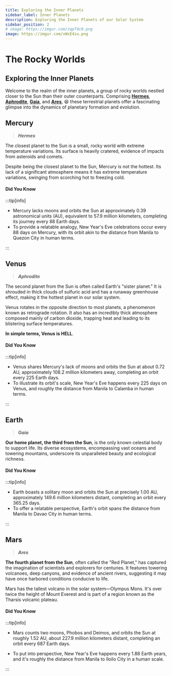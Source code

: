 ```yaml
---
title: Exploring the Inner Planets
sidebar_label: Inner Planets
description: Exploring the Inner Planets of our Solar System
sidebar_position: 2
# image: https://imgur.com/zqpT4c0.png
image: https://imgur.com/vWsE4iu.png
---
```


# The Rocky Worlds

## Exploring the Inner Planets

Welcome to the realm of the inner planets, a group of rocky worlds nestled closer to the Sun than their outer counterparts. Comprising **[Hermes](#mercury)**, **[Aphrodite](#venus)**, **[Gaia](#earth)**, and **[Ares](#mars)**, 😆 these terrestrial planets offer a fascinating glimpse into the dynamics of planetary formation and evolution. 

## Mercury

> **_Hermes_**

The closest planet to the Sun is a small, rocky world with extreme temperature variations. Its surface is heavily cratered, evidence of impacts from asteroids and comets.

Despite being the closest planet to the Sun, Mercury is not the hottest. Its lack of a significant atmosphere means it has extreme temperature variations, swinging from scorching hot to freezing cold.

#### Did You Know

:::tip[info]

- Mercury lacks moons and orbits the Sun at approximately 0.39 astronomical units (AU), equivalent to 57.9 million kilometers, completing its journey every 88 Earth days.
- To provide a relatable analogy, New Year's Eve celebrations occur every 88 days on Mercury, with its orbit akin to the distance from Manila to Quezon City in human terms.

:::

## Venus

> **_Aphrodite_**

The second planet from the Sun is often called Earth's "sister planet." It is shrouded in thick clouds of sulfuric acid and has a runaway greenhouse effect, making it the hottest planet in our solar system.

Venus rotates in the opposite direction to most planets, a phenomenon known as retrograde rotation. It also has an incredibly thick atmosphere composed mainly of carbon dioxide, trapping heat and leading to its blistering surface temperatures.

**In simple terms, Venus is HELL**.

#### Did You Know

:::tip[info]

- Venus shares Mercury's lack of moons and orbits the Sun at about 0.72 AU, approximately 108.2 million kilometers away, completing an orbit every 225 Earth days.
- To illustrate its orbit's scale, New Year's Eve happens every 225 days on Venus, and roughly the distance from Manila to Calamba in human terms.

:::

## Earth

> **_Gaia_**

**Our home planet, the third from the Sun**, is the only known celestial body to support life. Its diverse ecosystems, encompassing vast oceans and towering mountains, underscore its unparalleled beauty and ecological richness.

#### Did You Know

:::tip[info]

- Earth boasts a solitary moon and orbits the Sun at precisely 1.00 AU, approximately 149.6 million kilometers distant, completing an orbit every 365.25 days.
- To offer a relatable perspective, Earth's orbit spans the distance from Manila to Davao City in human terms.

:::

## Mars

> **_Ares_**

**The fourth planet from the Sun**, often called the "Red Planet," has captured the imagination of scientists and explorers for centuries. It features towering volcanoes, deep canyons, and evidence of ancient rivers, suggesting it may have once harbored conditions conducive to life.

Mars has the tallest volcano in the solar system—Olympus Mons. It's over twice the height of Mount Everest and is part of a region known as the Tharsis volcanic plateau.

#### Did You Know

:::tip[info]

- Mars counts two moons, Phobos and Deimos, and orbits the Sun at roughly 1.52 AU, about 227.9 million kilometers distant, completing an orbit every 687 Earth days.

- To put into perspective, New Year's Eve happens every 1.88 Earth years, and it's roughly the distance from Manila to Iloilo City in a human scale.

:::
